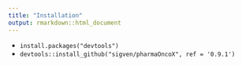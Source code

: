 ```yaml
---
title: "Installation"
output: rmarkdown::html_document
---
```


* `install.packages("devtools")`
* `devtools::install_github("sigven/pharmaOncoX", ref = '0.9.1')`
